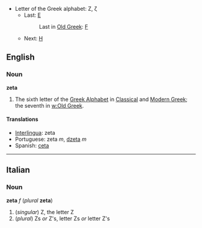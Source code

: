 *Letter of the Greek alphabet: Ζ, ζ
**Last: [[epsilon|Ε]]
**:Last in [[w:Old Greek|Old Greek]]: [[digamma|&#x3dc;]]
**Next: [[eta|Η]]

==English==
===Noun===
'''zeta'''

#The sixth letter of the [[w:Greek alphabet|Greek Alphabet]] in [[w:Classical Greek|Classical]] and [[w:Modern Greek|Modern Greek]]; the seventh in [[w:Old Greek]].

==== Translations ====
*[[Interlingua]]: zeta
*Portuguese: zeta ''m'', [[dzeta]] ''m''
*Spanish: [[ceta]]

----
==Italian==
===Noun===
'''zeta''' ''f'' (''plural'' '''zeta''') <!--note that plural is the same as the singular-->

#(''singular'') Z, the letter Z
#(''plural'') Zs ''or'' Z's, letter Zs ''or'' letter Z's